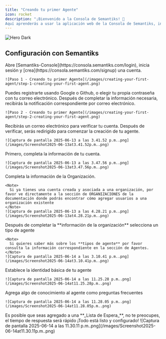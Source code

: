 ```yaml
---
title: "Creando tu primer Agente"
icon: rocket
description: "¡Bienvenido a la Consola de Semantiks! 🙌
Aquí aprenderás a usar la aplicación web de la Consola de Semantiks, incluyendo la Creación y Gestión de Agentes, Paneles de Control y Análisis de Conversaciones, así como integraciones externas con varios canales"
---
```

<img
  className="hidden dark:block"
  src="/logo/light.png"
  alt="Hero Dark"
/>
## Configuración con Semantiks
<Steps>
  <Step title="Abre Semantiks-Console y crea una cuenta">
    Abre [Semantiks-Console](https://consola.semantiks.com/login), inicia sesión y [crea](https://consola.semantiks.com/signup) una cuenta.

    ![Paso 1 - Creando tu primer Agente](/images/creating-your-first-agent/step-1-creating-your-first-agent.png)
  </Step>
  <Step title="Regístrate con tu método preferido">
    Puedes registrarte usando Google o Github, o elegir tu propia contraseña con tu correo electrónico. Después de completar la información necesaria, recibirás la notificación correspondiente por correo electrónico.

    ![Paso 2 - Creando tu primer Agente](/images/creating-your-first-agent/step-2-creating-your-first-agent.png)
  </Step>
  <Step title="Verifica tu correo electrónico">
    Recibirás un correo electrónico para verificar tu cuenta. Después de verificar, serás redirigido para comenzar la creación de tu agente.

    ![Captura de pantalla 2025-06-13 a las 3.41.52 p.m..png](/images/Screenshot2025-06-13at3.41.52p.m..png)
  </Step>
  <Step title="Completa la información de tu cuenta">
    Primero, completa la información de tu cuenta.

    ![Captura de pantalla 2025-06-13 a las 3.47.56 p.m..png](/images/Screenshot2025-06-13at3.47.56p.m..png)
  </Step>
  <Step title="Establece la información de tu organización">
    Completa la información de la Organización.

    <Note>
      Si ya tienes una cuenta creada y asociada a una organización, por favor ve directamente a la sección de ORGANIZACIONES de la documentación donde podrás encontrar cómo agregar usuarios a una organización existente
    </Note>
    ![Captura de pantalla 2025-06-13 a las 4.28.21 p.m..png](/images/Screenshot2025-06-13at4.28.21p.m..png)
  </Step>
  <Step title="Selecciona un tipo de agente">
    Después de completar la **información de la organización** selecciona un tipo de agente

    <Note>
      Si quieres saber más sobre los **tipos de agente** por favor consulta la información correspondiente en la sección de Agentes.
    </Note>
    ![Captura de pantalla 2025-06-14 a las 3.10.41 p.m..png](/images/Screenshot2025-06-14at3.10.41p.m..png)
  </Step>
  <Step title="Establece la identidad del agente">
    Establece la identidad básica de tu agente

    ![Captura de pantalla 2025-06-14 a las 11.25.28 p.m..png](/images/Screenshot2025-06-14at11.25.28p.m..png)
  </Step>
  <Step title="Agrega conocimiento al agente">
    Agrega algo de conocimiento al agente como preguntas frecuentes

    ![Captura de pantalla 2025-06-14 a las 11.28.05 p.m..png](/images/Screenshot2025-06-14at11.28.05p.m..png)
  </Step>
  
  <Step title="Siguientes pasos">
    <Note>
  Es posible que seas agregado a una **_Lista de Espera_**, no te preocupes, el tiempo de respuesta será rápido
</Note>
    ¡Todo está listo y configurado!
    ![Captura de pantalla 2025-06-14 a las 11.30.11 p.m..png](/images/Screenshot2025-06-14at11.30.11p.m..png)
  </Step>
</Steps>